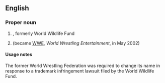 ==English==

===Proper noun===
{{en-proper noun}}

# {{initialism of|{{w|World Wide Fund for Nature}}|dot=|lang=en}}, formerly World Wildlife Fund
# {{lb|en|historical}} {{initialism of|[[world|World]] [[wrestling|Wrestling]] [[federation|Federation]]|dot=|lang=en}} (became [[WWE]], ''World Wrestling Entertainment'', in May 2002)

====Usage notes====
The former World Wrestling Federation was required to change its name in response to a trademark infringement lawsuit filed by the World Wildlife Fund.